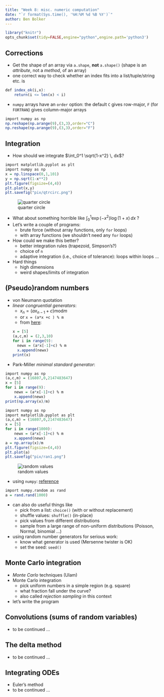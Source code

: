 ```yaml
---
title: "Week 8: misc. numeric computation"
date: "`r format(Sys.time(), '%H:%M %d %B %Y')`"
author: Ben Bolker
---
```


```r
library("knitr")
opts_chunk$set(tidy=FALSE,engine="python",engine.path='python3')
```


## Corrections

* Get the shape of an array via `a.shape`, **not** `a.shape()` (shape is an *attribute*, not a *method*, of an array)
* one correct way to check whether an index fits into a list/tuple/string etc. is 
```r
def index_ok(i,x):
    return(i <= len(x) < i)
```
* `numpy` arrays have an `order` option: the default `C` gives row-major, `F` (for `FORTRAN`) gives column-major arrays
```r
import numpy as np
np.reshape(np.arange(9),(3,3),order="C")
np.reshape(np.arange(9),(3,3),order="F")
```

## Integration

* How should we integrate $\int_0^1 \sqrt{1-x^2} \, dx$?
```r
import matplotlib.pyplot as plt
import numpy as np
x = np.linspace(0,1,101)
y = np.sqrt(1-x**2)
plt.figure(figsize=(4,4))
plt.plot(x,y)
plt.savefig("pix/qtrcirc.png")
```
![quarter circle](pix/qtrcirc.png)

* What about something horrible like $\int_0^1 \exp(-x^2) \log(1+x) \, dx$ ?
* Let's write a couple of programs:
    * brute force (without array functions, only `for` loops)
	* with array functions (we shouldn't need any `for` loops)
* How could we make this better?
    * better integration rules (trapezoid, Simpson's?)
    * choice of `n`
	* adaptive integration (i.e., choice of tolerance): loops within loops ...
* Hard things
    * high dimensions
	* weird shapes/limits of integration

## (Pseudo)random numbers

* von Neumann quotation
* *linear congruential generators*:
    * $x_n = (a x_{n-1} + c) \textrm{mod} m$
	* or `x = (a*x +c ) % m`
	* from [here](http://www.eternallyconfuzzled.com/tuts/algorithms/jsw_tut_rand.aspx):
```r
x = [5]
(a,c,m) = (2,3,10)
for i in range(9):
    newx = (a*x[-1]+c) % m
    x.append(newx)
print(x)
```
* Park-Miller *minimal standard generator*:
```r
import numpy as np
(a,c,m) = (16807,0,2147483647)
x = [5]
for i in range(9):
    newx = (a*x[-1]+c) % m
    x.append(newx)
print(np.array(x)/m)
```

```r
import numpy as np
import matplotlib.pyplot as plt
(a,c,m) = (16807,0,2147483647)
x = [5]
for i in range(1000):
    newx = (a*x[-1]+c) % m
    x.append(newx)
a = np.array(x)/m
plt.figure(figsize=(4,4))
plt.plot(a)
plt.savefig("pix/ran1.png")
```
![random values](pix/ran1.png)

* using `numpy`: [reference](http://docs.scipy.org/doc/numpy/reference/routines.random.html)
```r
import numpy.random as rand
a = rand.rand(1000)
```
* can also do useful things like
   * pick from a list: `choice()` (with or without replacement)
   * shuffle values: `shuffle()` (in-place)
   * pick values from different distributions
   * sample from a large range of non-uniform distributions (Poisson, Normal, binomial ...)
* using random number generators for serious work:
   * know what generator is used (Mersenne twister is OK)
   * set the seed: `seed()`
   
## Monte Carlo integration

* *Monte Carlo* techniques (Ulam)
* Monte Carlo integration
    * pick uniform numbers in a simple region (e.g. square)
	* what fraction fall under the curve?
    * also called *rejection sampling* in this context
* let's write the program

## Convolutions (sums of random variables)

* to be continued ...

## The delta method

* to be continued ...

## Integrating ODEs

* Euler's method
* to be continued ...
